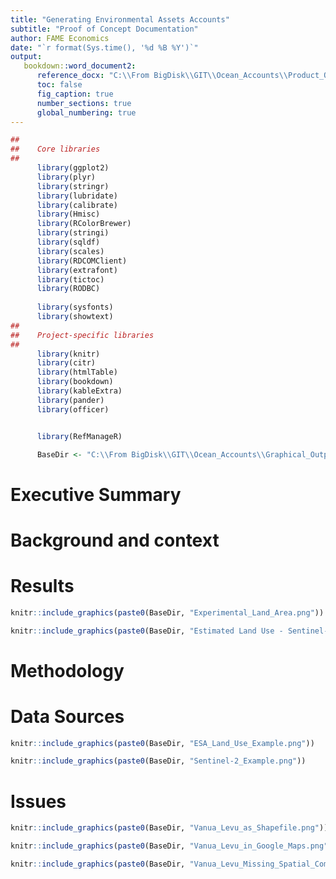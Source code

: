 ```yaml
---
title: "Generating Environmental Assets Accounts"
subtitle: "Proof of Concept Documentation"
author: FAME Economics
date: "`r format(Sys.time(), '%d %B %Y')`"
output: 
   bookdown::word_document2:
      reference_docx: "C:\\From BigDisk\\GIT\\Ocean_Accounts\\Product_Output\\SPC_R_Template.docx"
      toc: false  
      fig_caption: true
      number_sections: true
      global_numbering: true  
---
```

\newpage


```r

##
##    Core libraries
##
      library(ggplot2)
      library(plyr)
      library(stringr)
      library(lubridate)
      library(calibrate)
      library(Hmisc)
      library(RColorBrewer)
      library(stringi)
      library(sqldf)
      library(scales)
      library(RDCOMClient)
      library(extrafont)
      library(tictoc)
      library(RODBC)
      
      library(sysfonts)
      library(showtext)
##
##    Project-specific libraries
##
      library(knitr)
      library(citr)
      library(htmlTable)
      library(bookdown)
      library(kableExtra)
      library(pander)
      library(officer)


      library(RefManageR)

      BaseDir <- "C:\\From BigDisk\\GIT\\Ocean_Accounts\\Graphical_Output\\"

```

   

<!-- 
##
##       This bit below is the commentary written in R Markup
-->


# Executive Summary 



\newpage


# Background and context 




\newpage

# Results




```r

knitr::include_graphics(paste0(BaseDir, "Experimental_Land_Area.png"))

```


```r

knitr::include_graphics(paste0(BaseDir, "Estimated Land Use - Sentinel-2 Data - Version 2.png"))

```






\newpage

# Methodology






\newpage

# Data Sources


```r

knitr::include_graphics(paste0(BaseDir, "ESA_Land_Use_Example.png"))

```

```r

knitr::include_graphics(paste0(BaseDir, "Sentinel-2_Example.png"))

```




\newpage

# Issues


```r

knitr::include_graphics(paste0(BaseDir, "Vanua_Levu_as_Shapefile.png"))

```

```r

knitr::include_graphics(paste0(BaseDir, "Vanua_Levu_in_Google_Maps.png"))

```

```r

knitr::include_graphics(paste0(BaseDir, "Vanua_Levu_Missing_Spatial_Complexity.png"))

```








